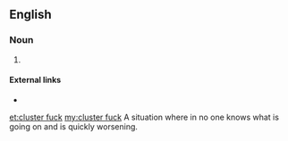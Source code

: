 ==English==

===Noun===
{{en-noun|head=[[cluster]] [[fuck]]}}

# {{alternative form of|clusterfuck|lang=en}}

====External links====
* {{projectlink|wikipedia|List of government and military acronyms#C|CF}}

[[et:cluster fuck]]
[[my:cluster fuck]]
A situation where in no one knows what is going on and is quickly worsening.